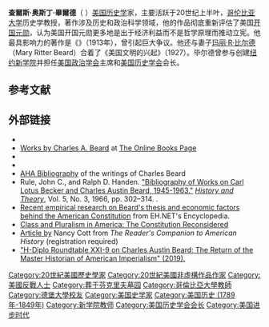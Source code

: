 '''查爾斯·奥斯丁·畢爾德'''（{{lang-en|Charles Austin Beard}}  {{bd|1874年|11月27日|1948年|9月1日}}）[[美国|美国]][[历史学|历史学]]家，主要活跃于20世纪上半叶，[[哥伦比亚大学|哥伦比亚大学]]历史学教授，著作涉及历史和政治科学领域，他的作品彻底重新评估了美国[[开国元勋|开国元勋]]，认为美国开国元勋更多地是出于经济利益而不是哲学原理而推动立宪。他最具影响力的著作是《{{le|美国宪法的经济观|An Economic Interpretation of the Constitution of the United States}}》（1913年），曾引起巨大争议。他还与妻子[[玛丽·R·比尔德|玛丽·R·比尔德]]（Mary Ritter Beard）合着了《美国文明的兴起》（1927）。毕尔德曾参与创建[[新学院_(纽约)|纽约新学院]]并担任[[美国政治学会|美国政治学会]]主席和[[美国历史学会|美国历史学会]]会长。
==参考文献==
{{reflist}}
==外部链接==
{{wikiquote}}
*{{gutenberg author| id=Beard+Charles+A. | name=Charles A. Beard}}
* [http://onlinebooks.library.upenn.edu/webbin/book/lookupname?key=Beard%2C%20Charles%20A.%20%28Charles%20Austin%29%2C%201874-1948 Works by Charles A. Beard] {{Wayback|url=http://onlinebooks.library.upenn.edu/webbin/book/lookupname?key=Beard%2C%20Charles%20A.%20%28Charles%20Austin%29%2C%201874-1948 |date=20211117014052 }} at [[The_Online_Books_Page|The Online Books Page]]
* {{Internet Archive author |sname=Charles Austin Beard}}
* {{Librivox author |id=2166}}
*[https://web.archive.org/web/20131004232628/http://www.historians.org/info/AHA_History/cabeardbibliography.htm AHA Bibliography] of the writings of Charles Beard
* Rule, John C., and Ralph D. Handen. [https://www.jstor.org/stable/2504448 "Bibliography of Works on Carl Lotus Becker and Charles Austin Beard, 1945-1963."] {{Wayback|url=https://www.jstor.org/stable/2504448 |date=20211117023748 }} ''[[History_and_Theory|History and Theory]]'', Vol. 5, No. 3, 1966, pp. 302–314. {{JSTOR|2504448}}.
* [https://web.archive.org/web/20060113142753/http://eh.net/encyclopedia/article/mcguire.constitution.us.economic.interests Recent empirical research on Beard's thesis and economic factors behind the American Constitution] from EH.NET's Encyclopedia.
* [http://www.iefd.org/articles/class_and_pluralism.php Class and Pluralism in America: The Constitution Reconsidered] {{Wayback|url=http://www.iefd.org/articles/class_and_pluralism.php |date=20071007124231 }}
* [http://college.hmco.com/history/readerscomp/rcah/html/ah_008500_beardcharles.htm Article by] {{Wayback|url=http://college.hmco.com/history/readerscomp/rcah/html/ah_008500_beardcharles.htm |date=20021223104553 }} Nancy Cott from ''The Reader's Companion to American History'' (registration required)
* [https://hdiplo.org/to/RT21-9 "H-Diplo Roundtable XXI-9 on Charles Austin Beard: The Return of the Master Historian of American Imperialism" (2019).]

{{美国历史学会会长}}
{{Authority control}}

{{DEFAULTSORT:Beard, Charles A.}}

[[Category:20世紀美國歷史學家|Category:20世紀美國歷史學家]]
[[Category:20世紀美國非虛構作品作家|Category:20世紀美國非虛構作品作家]]
[[Category:美國反戰人士|Category:美國反戰人士]]
[[Category:葬于芬克里夫墓园|Category:葬于芬克里夫墓园]]
[[Category:哥倫比亞大學教師|Category:哥倫比亞大學教師]]
[[Category:德堡大學校友|Category:德堡大學校友]]
[[Category:美国史学家|Category:美国史学家]]
[[Category:美国历史_(1789年-1849年)|Category:美国历史 (1789年-1849年)]]
[[Category:新学院教师|Category:新学院教师]]
[[Category:美国历史学会会长|Category:美国历史学会会长]]
[[Category:美国进步时代|Category:美国进步时代]]